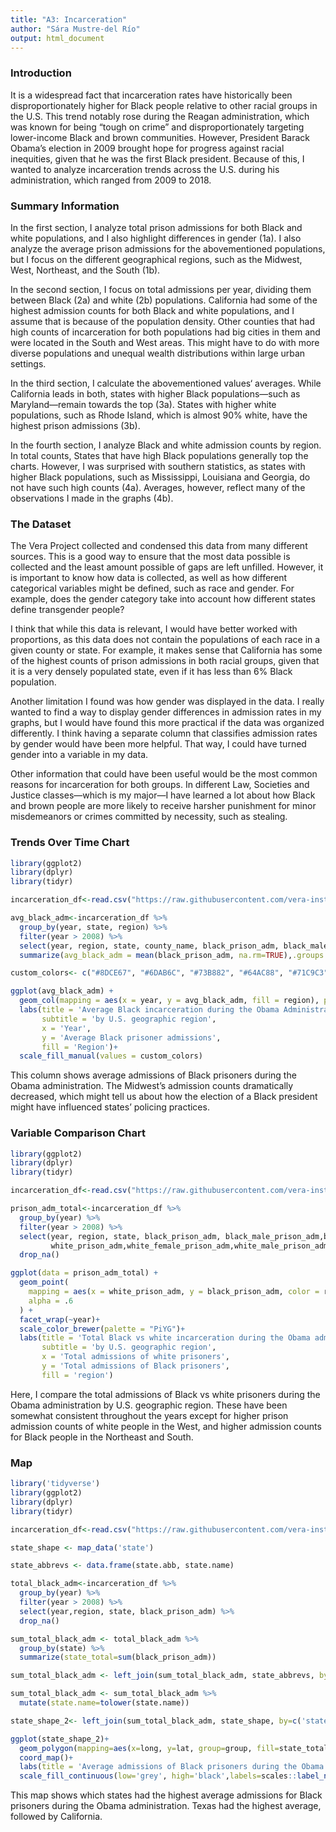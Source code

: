 ```yaml
---
title: "A3: Incarceration"
author: "Sára Mustre-del Río"
output: html_document
---
```


### Introduction

It is a widespread fact that incarceration rates have historically been disproportionately higher for Black people relative to other racial groups in the U.S. This trend notably rose during the Reagan administration, which was known for being “tough on crime” and disproportionately targeting lower-income Black and brown communities. However, President Barack Obama’s election in 2009 brought hope for progress against racial inequities, given that he was the first Black president. Because of this, I wanted to analyze incarceration trends across the U.S. during his administration, which ranged from 2009 to 2018. 

### Summary Information

In the first section, I analyze total prison admissions for both Black and white populations, and I also highlight differences in gender (1a). I also analyze the average prison admissions for the abovementioned populations, but I focus on the different geographical regions, such as the Midwest, West, Northeast, and  the South (1b).

In the second section, I focus on total admissions per year, dividing them between Black (2a) and white (2b) populations. California had some of the highest admission counts for both Black and white populations, and I assume that is because of the population density. Other counties that had high counts of incarceration for both populations had big cities in them and were located in the South and West areas. This might have to do with more diverse populations and unequal wealth distributions within large urban settings.

In the third section, I calculate the abovementioned values‘ averages. While California leads in both, states with higher Black populations—such as  Maryland—remain towards the top (3a). States with higher white populations, such as Rhode Island, which is almost 90% white, have the highest prison admissions (3b).

In the fourth section, I analyze Black and white admission counts by region. In total counts, States that have high Black populations generally top the charts. However, I was surprised with southern statistics, as states with higher Black populations, such as Mississippi, Louisiana and Georgia, do not have such high counts (4a). Averages, however, reflect many of the observations I made in the graphs (4b).

### The Dataset

The Vera Project collected and condensed this data from many different sources. This is a good way to ensure that the most data possible is collected and the least amount possible of gaps are left unfilled. However, it is important to know how data is collected, as well as how different categorical variables might be defined, such as race and gender. For example, does the gender category take into account how different states define transgender people?

I think that while this data is relevant, I would have better worked with proportions, as this data does not contain the populations of each race in a given county or state. For example, it makes sense that California has some of the highest counts of prison admissions in both racial groups, given that it is a very densely populated state, even if it has less than 6% Black population.

Another limitation I found was how gender was displayed in the data. I really wanted to find a way to display gender differences in admission rates in my graphs, but I would have found this more practical if the data was organized differently. I think having a separate column that classifies admission rates by gender would have been more helpful. That way, I could have turned gender into a variable in my data.

Other information that could have been useful would be the most common reasons for incarceration for both groups. In different Law, Societies and Justice classes—which is my major—I have learned a lot about how Black and brown people are more likely to receive harsher punishment for minor misdemeanors or crimes committed by necessity, such as stealing. 


### Trends Over Time Chart

```r
library(ggplot2)
library(dplyr)
library(tidyr)

incarceration_df<-read.csv("https://raw.githubusercontent.com/vera-institute/incarceration-trends/master/incarceration_trends.csv")

avg_black_adm<-incarceration_df %>% 
  group_by(year, state, region) %>% 
  filter(year > 2008) %>% 
  select(year, region, state, county_name, black_prison_adm, black_male_prison_adm, black_female_prison_adm) %>% 
  summarize(avg_black_adm = mean(black_prison_adm, na.rm=TRUE),.groups = 'drop')

custom_colors<- c("#8DCE67", "#6DAB6C", "#73B882", "#64AC88", "#71C9C3")

ggplot(avg_black_adm) +
  geom_col(mapping = aes(x = year, y = avg_black_adm, fill = region), position = "dodge")+
  labs(title = 'Average Black incarceration during the Obama Administration',
       subtitle = 'by U.S. geographic region',
       x = 'Year',
       y = 'Average Black prisoner admissions',
       fill = 'Region')+
  scale_fill_manual(values = custom_colors)
```

This column shows average admissions of Black prisoners during the Obama administration. The Midwest’s admission counts dramatically decreased, which might tell us about how the election of a Black president might have influenced states’ policing practices.

### Variable Comparison Chart

```r
library(ggplot2)
library(dplyr)
library(tidyr)

incarceration_df<-read.csv("https://raw.githubusercontent.com/vera-institute/incarceration-trends/master/incarceration_trends.csv")

prison_adm_total<-incarceration_df %>% 
  group_by(year) %>% 
  filter(year > 2008) %>%
  select(year, region, state, black_prison_adm, black_male_prison_adm,black_female_prison_adm, 
         white_prison_adm,white_female_prison_adm,white_male_prison_adm) %>% 
  drop_na()

ggplot(data = prison_adm_total) +
  geom_point(
    mapping = aes(x = white_prison_adm, y = black_prison_adm, color = region),
    alpha = .6
  ) + 
  facet_wrap(~year)+
  scale_color_brewer(palette = "PiYG")+
  labs(title = 'Total Black vs white incarceration during the Obama administration',
       subtitle = 'by U.S. geographic region',
       x = 'Total admissions of white prisoners',
       y = 'Total admissions of Black prisoners',
       fill = 'region')
```

Here, I compare the total admissions of Black vs white prisoners during the Obama administration by U.S. geographic region. These have been somewhat consistent throughout the years except for higher prison admission counts of white people in the West, and higher admission counts for Black people in the Northeast and South.

### Map

```r
library('tidyverse')
library(ggplot2)
library(dplyr)
library(tidyr)

incarceration_df<-read.csv("https://raw.githubusercontent.com/vera-institute/incarceration-trends/master/incarceration_trends.csv")

state_shape <- map_data('state')

state_abbrevs <- data.frame(state.abb, state.name)

total_black_adm<-incarceration_df %>% 
  group_by(year) %>% 
  filter(year > 2008) %>%
  select(year,region, state, black_prison_adm) %>% 
  drop_na()

sum_total_black_adm <- total_black_adm %>% 
  group_by(state) %>% 
  summarize(state_total=sum(black_prison_adm))

sum_total_black_adm <- left_join(sum_total_black_adm, state_abbrevs, by=c('state' = 'state.abb'))

sum_total_black_adm <- sum_total_black_adm %>% 
  mutate(state.name=tolower(state.name))

state_shape_2<- left_join(sum_total_black_adm, state_shape, by=c('state.name'='region')) 

ggplot(state_shape_2)+
  geom_polygon(mapping=aes(x=long, y=lat, group=group, fill=state_total))+
  coord_map()+
  labs(title = 'Average admissions of Black prisoners during the Obama administration', fill = 'state_total')+
  scale_fill_continuous(low='grey', high='black',labels=scales::label_number_si())

```

This map shows which states had the highest average admissions for Black prisoners during the Obama administration. Texas had the highest average, followed by California.